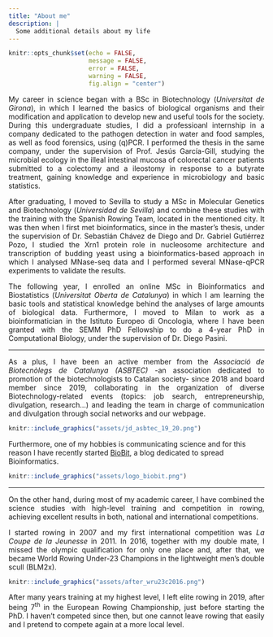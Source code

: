 ```yaml
---
title: "About me"
description: |
  Some additional details about my life
---
```


```r
knitr::opts_chunk$set(echo = FALSE,
                      message = FALSE,
                      error = FALSE,
                      warning = FALSE, 
                      fig.align = "center")
```

<p align='justify'> My career in science began with a BSc in Biotechnology (*Universitat de Girona*), in which I learned the basics of biological organisms and their modification and application to develop new and useful tools for the society. During this undergraduate studies, I did a professioanl internship in a company dedicated to the pathogen detection in water and food samples, as well as food forensics, using (q)PCR. I performed the thesis in the same company, under the supervision of Prof. Jesús García-Gill, studying the microbial ecology in the illeal intestinal mucosa of colorectal cancer patients submitted to a colectomy and a ileostomy in response to a butyrate treatment, gaining knowledge and experience in microbiology and basic statistics. </p>

<p align='justify'> After graduating, I moved to Sevilla to study a MSc in Molecular Genetics and Biotechnology (*Universidad de Sevilla*) and combine these studies with the training with the Spanish Rowing Team, located in the mentioned city. It was then when I first met bioinformatics, since in the master's thesis, under the supervision of Dr. Sebastián Chávez de Diego and Dr. Gabriel Gutiérrez Pozo, I studied the Xrn1 protein role in nucleosome architecture and transcription of budding yeast using a bioinformatics-based approach in which I analysed MNase-seq data and I performed several MNase-qPCR experiments to validate the results. </p>

<p align='justify'> The following year, I enrolled an online MSc in Bioinformatics and Biostatistics (*Universitat Oberta de Catalunya*) in which I am learning the basic tools and statistical knowledge behind the analyses of large amounts of biological data. Furthermore, I moved to Milan to work as a bioinformatician in the Istituto Europeo di Oncologia, where I have been granted with the SEMM PhD Fellowship to do a 4-year PhD in Computational Biology, under the supervision of Dr. Diego Pasini. </p>

***

<p align='justify'> As a plus, I have been an active member from the *Associació de Biotecnòlegs de Catalunya (ASBTEC)* -an association dedicated to promotion of the biotechnologists to Catalan society- since 2018 and board member since 2019, collaborating in the organization of diverse Biotechnology-related events (topics: job search, entrepreneurship, divulgation, research...) and leading the team in charge of communication and divulgation through social networks and our webpage.</p>

```r
knitr::include_graphics("assets/jd_asbtec_19_20.png")
```

Furthermore, one of my hobbies is communicating science and for this reason I have recently started [BioBit](https://biobit.netlify.app), a blog dedicated to spread Bioinformatics.

```r
knitr::include_graphics("assets/logo_biobit.png")
```

***

<p align='justify'> On the other hand, during most of my academic career, I have combined the science studies with high-level training and competition in rowing, achieving excellent results in both, national and international competitions.   </p>

<p align='justify'> I started rowing in 2007 and my first international competition was *La Coupe de la Jeunesse* in 2011. In 2016, together with my double mate, I missed the olympic qualification for only one place and, after that, we became World Rowing Under-23 Champions in the lightweight men's double scull (BLM2x).   </p>

```r
knitr::include_graphics("assets/after_wru23c2016.png")
```

<p align='justify'> After many years training at my highest level, I left elite rowing in 2019, after being 7^th^ in the European Rowing Championship, just before starting the PhD. I haven't competed since then, but one cannot leave rowing that easily and I pretend to compete again at a more local level. </p>


<br><br><br><br>
<br><br><br><br>
<br><br><br><br>